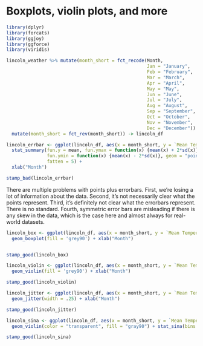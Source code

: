 # Boxplots, violin plots, and more

```r
library(dplyr)
library(forcats)
library(ggjoy)
library(ggforce)
library(viridis)

lincoln_weather %>% mutate(month_short = fct_recode(Month,
                                                    Jan = "January",
                                                    Feb = "February",
                                                    Mar = "March",
                                                    Apr = "April",
                                                    May = "May",
                                                    Jun = "June",
                                                    Jul = "July",
                                                    Aug = "August",
                                                    Sep = "September",
                                                    Oct = "October",
                                                    Nov = "November",
                                                    Dec = "December")) %>%
  mutate(month_short = fct_rev(month_short)) -> lincoln_df
```

```r
lincoln_errbar <- ggplot(lincoln_df, aes(x = month_short, y = `Mean Temperature [F]`)) +
  stat_summary(fun.y = mean, fun.ymax = function(x) {mean(x) + 2*sd(x)},
               fun.ymin = function(x) {mean(x) - 2*sd(x)}, geom = "pointrange",
               fatten = 5) +
  xlab("Month")

stamp_bad(lincoln_errbar)
```

There are multiple problems with points plus errorbars. First, we're losing a lot of information about the data. Second, it's not necessarily clear what the points represent. Third, it's definitely not clear what the errorbars represent. There is no standard. Fourth, symmetric error bars are misleading if there is any skew in the data, which is the case here and almost always for real-world datasets.


```r
lincoln_box <- ggplot(lincoln_df, aes(x = month_short, y = `Mean Temperature [F]`)) +
  geom_boxplot(fill = 'grey90') + xlab("Month")


stamp_good(lincoln_box)
```

```r
lincoln_violin <- ggplot(lincoln_df, aes(x = month_short, y = `Mean Temperature [F]`)) +
  geom_violin(fill = 'grey90') + xlab("Month")

stamp_good(lincoln_violin)
```

```r
lincoln_jitter <- ggplot(lincoln_df, aes(x = month_short, y = `Mean Temperature [F]`)) +
  geom_jitter(width = .25) + xlab("Month")

stamp_good(lincoln_jitter)
```

```r
lincoln_sina <- ggplot(lincoln_df, aes(x = month_short, y = `Mean Temperature [F]`)) +
  geom_violin(color = "transparent", fill = "gray90") + stat_sina(bins = 7, method = "counts") + xlab("Month")

stamp_good(lincoln_sina)
```
